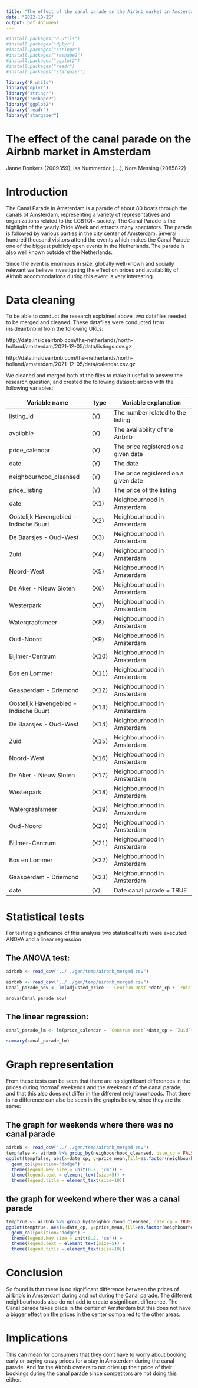 ```yaml
---
title: "The effect of the canal parade on the Airbnb market in Amsterdam"
date: "2022-10-25"
output: pdf_document
---
```


```r
#install.packages("R.utils")
#install.packages("dplyr")
#install.packages("stringr")
#install.packages("reshape2")
#install.packages("ggplot2")
#install.packages("readr")
#install.packages("stargazer")

library("R.utils")
library("dplyr")
library("stringr")
library("reshape2")
library("ggplot2")
library("readr")
library("stargazer")
```

# The effect of the canal parade on the Airbnb market in Amsterdam

Janne Donkers (2009359), Isa Nummerdor (....), Nore Messing (2085822)

# Introduction 

The Canal Parade in Amsterdam is a parade of about 80 boats through the canals of Amsterdam, representing a variety of representatives and organizations related to the LGBTQI+ society. The Canal Parade is the highlight of the yearly Pride Week and attracts many spectators. The parade is followed by various parties in the city center of Amsterdam. Several hundred thousand visitors attend the events which makes the Canal Parade one of the biggest publicly open events in the Netherlands. The parade is also well known outside of the Netherlands.

Since the event is enormous in size, globally well-known and socially relevant we believe investigating the effect on prices and availability of Airbnb accommodations during this event is very interesting.

# Data cleaning

To be able to conduct the research explained above, two datafiles needed to be merged and cleaned. These datafiles were conducted from insideairbnb.nl from the following URLs:

http://data.insideairbnb.com/the-netherlands/north-holland/amsterdam/2021-12-05/data/listings.csv.gz

http://data.insideairbnb.com/the-netherlands/north-holland/amsterdam/2021-12-05/data/calendar.csv.gz


We cleaned and merged both of the files to make it usefull to answer the research question, and created the following dataset: airbnb with the following variables: 

| **Variable name**                     | type  | **Variable explanation**              |
| --------------------------------------|-------|---------------------------------------|
| listing_id                            |  (Y)  | The number related to the listing     |
| available                             |  (Y)  | The availability of the Airbnb        |
| price_calendar                        |  (Y)  | The price registered on a given date  |
| date                                  |  (Y)  | The date                              |
| neighbourhood_cleansed                |  (Y)  | The price registered on a given date  |
| price_listing                         |  (Y)  | The price of the listing              |
| date                                  | (X1)  | Neighbourhood in Amsterdam            |
| Oostelijk Havengebied -Indische Buurt | (X2)  | Neighbourhood in Amsterdam            |
| De Baarsjes - Oud-West                | (X3)  | Neighbourhood in Amsterdam            | 
| Zuid                                  | (X4)  | Neighbourhood in Amsterdam            |
| Noord-West                            | (X5)  | Neighbourhood in Amsterdam            |
| De Aker - Nieuw Sloten                | (X6)  | Neighbourhood in Amsterdam            |
| Westerpark                            | (X7)  | Neighbourhood in Amsterdam            |
| Watergraafsmeer                       | (X8)  | Neighbourhood in Amsterdam            |
| Oud-Noord                             | (X9)  | Neighbourhood in Amsterdam            |
| Bijlmer-Centrum                       | (X10) | Neighbourhood in Amsterdam            |
| Bos en Lommer                         | (X11) | Neighbourhood in Amsterdam            |
| Gaasperdam - Driemond                 | (X12) | Neighbourhood in Amsterdam            |
| Oostelijk Havengebied -Indische Buurt | (X13) | Neighbourhood in Amsterdam            |
| De Baarsjes - Oud-West                | (X14) | Neighbourhood in Amsterdam            |
| Zuid                                  | (X15) | Neighbourhood in Amsterdam            |
| Noord-West                            | (X16) | Neighbourhood in Amsterdam            |
| De Aker - Nieuw Sloten                | (X17) | Neighbourhood in Amsterdam            |
| Westerpark                            | (X18) | Neighbourhood in Amsterdam            |
| Watergraafsmeer                       | (X19) | Neighbourhood in Amsterdam            |
| Oud-Noord                             | (X20) | Neighbourhood in Amsterdam            |
| Bijlmer-Centrum                       | (X21) | Neighbourhood in Amsterdam            |
| Bos en Lommer                         | (X22) | Neighbourhood in Amsterdam            |
| Gaasperdam - Driemond                 | (X23) | Neighbourhood in Amsterdam            |
| date                                  |  (Y)  | Date canal parade = TRUE              |




# Statistical tests

For testing significance of this analysis two statistical tests were executed: ANOVA and a linear regression

## The ANOVA test:
```r
airbnb <- read_csv("../../gen/temp/airbnb_merged.csv")
```


```r
airbnb <- read_csv("../../gen/temp/airbnb_merged.csv")
Canal_parade_aov <- lm(adjusted_price ~ `Centrum-Oost`*date_cp + `Zuid`*date_cp + `Oostelijk Havengebied - Indische Buurt`*date_cp+`Noord-West`*date_cp+`De Aker - Nieuw Sloten`*date_cp+`Westerpark`*date_cp+`De Aker - Nieuw Sloten`*date_cp+`Westerpark`*date_cp+`Watergraafsmeer`*date_cp+`Oud-Noord`*date_cp+`Bijlmer-Centrum`+`Bos en Lommer`*date_cp+`Gaasperdam - Driemond`*date_cp+`De Pijp - Rivierenbuurt`*date_cp+`Centrum-West`*date_cp+`Oud-Oost`*date_cp+`Noord-Oost`*date_cp+`Buitenveldert - Zuidas`*date_cp+`IJburg - Zeeburgereiland`*date_cp+`Osdorp`*date_cp+`Slotervaart`*date_cp+`Geuzenveld - Slotermeer`*date_cp+`Bijlmer-Oost`*date_cp , airbnb)

anova(Canal_parade_aov)
```



## The linear regression:

```r
canal_parade_lm <- lm(price_calendar ~ `Centrum-Oost`*date_cp + `Zuid`*date_cp + `Oostelijk Havengebied - Indische Buurt`*date_cp+`Noord-West`*date_cp+`De Aker - Nieuw Sloten`*date_cp+`Westerpark`*date_cp+`De Aker - Nieuw Sloten`*date_cp+`Westerpark`*date_cp+`Watergraafsmeer`*date_cp+`Oud-Noord`*date_cp+`Bijlmer-Centrum`+`Bos en Lommer`*date_cp+`Gaasperdam - Driemond`*date_cp+`De Pijp - Rivierenbuurt`*date_cp+`Centrum-West`*date_cp+`Oud-Oost`*date_cp+`Noord-Oost`*date_cp+`Buitenveldert - Zuidas`*date_cp+`IJburg - Zeeburgereiland`*date_cp+`Osdorp`*date_cp+`Slotervaart`*date_cp+`Geuzenveld - Slotermeer`*date_cp+`Bijlmer-Oost`*date_cp , airbnb)

summary(canal_parade_lm)

```

# Graph representation

From these tests can be seen that there are no significant differences in the prices during 'normal' weekends and the weekends of the canal parade, and that this also does not differ in the different neighbourhoods. That there is no difference can also be seen in the graphs below, since they are the same:

## The graph for weekends where there was no canal parade

```r
airbnb <- read_csv("../../gen/temp/airbnb_merged.csv")
tempfalse <- airbnb %>% group_by(neighbourhood_cleansed, date_cp = FALSE) %>% summarise(price_mean = mean(price_calendar))
ggplot(tempfalse, aes(x=date_cp, y=price_mean,fill=as.factor(neighbourhood_cleansed)))+ 
  geom_col(position="dodge") +
  theme(legend.key.size = unit(0.2, 'cm')) + 
  theme(legend.text = element_text(size=5)) +
  theme(legend.title = element_text(size=10))

```

## the graph for weekend where ther was a canal parade

```r
temptrue <- airbnb %>% group_by(neighbourhood_cleansed, date_cp = TRUE) %>% summarise(price_mean = mean(price_calendar))
ggplot(temptrue, aes(x=date_cp, y=price_mean,fill=as.factor(neighbourhood_cleansed)))+ 
  geom_col(position="dodge") +
  theme(legend.key.size = unit(0.2, 'cm')) + 
  theme(legend.text = element_text(size=5)) +
  theme(legend.title = element_text(size=10))

```

# Conclusion

So found is that there is no significant difference between the prices of airbnb's in Amsterdam during and not during the Canal parade. The different neighbourhoods also do not add to create a significant difference. The Canal parade takes place in the center of Amsterdam but this does not have a bigger effect on the prices in the center compaired to the other areas.  


# Implications
This can mean for consumers that they don't have to worry about booking early or paying crazy prices for a stay in Amsterdam during the canal parade. And for the Airbnb owners to not drive up their price of their bookings during the canal parade since competitors are not doing this either. 